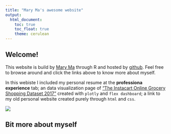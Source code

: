 ```yaml
---
title: "Mary Ma's awesome website"
output: 
  html_document:
    toc: true
    toc_float: true
    theme: cerulean
---
```


## Welcome!

This website is build by [Mary Ma](https://www.linkedin.com/in/xiaoyue-mary-ma/) through R and hosted by [github](https://github.com/doubbymary/doubbymary.github.io). Feel free to browse around and click the links above to know more about myself.

In this webiste I included my personal resume at the __professiona experience__ tab; an data visualization page of ["The Instacart Online Grocery Shopping Dataset 2017"](https://www.instacart.com/datasets/grocery-shopping-2017) created with `plotly` and `flex dashboard`; a link to my old personal website created purely through `html` and `css`.

![](https://media.giphy.com/media/drXGoW1iudhKw/giphy.gif)

## Bit more about myself

